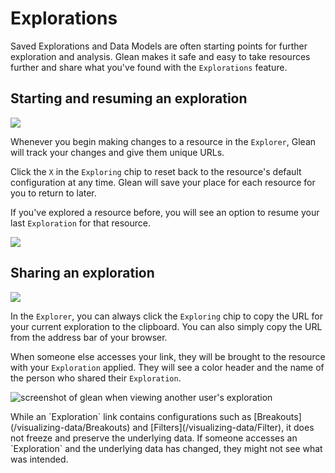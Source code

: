 
# Explorations

Saved Explorations and Data Models are often starting points for further exploration and analysis. Glean makes it safe and easy to take resources further and share what you've found with the `Explorations` feature.

## Starting and resuming an exploration

![](/visualizing_data/explore_exploring.jpg)

Whenever you begin making changes to a resource in the `Explorer`, Glean will track your changes and give them unique URLs.

Click the `X` in the `Exploring` chip to reset back to the resource's default configuration at any time. Glean will save your place for each resource for you to return to later.

If you've explored a resource before, you will see an option to resume your last `Exploration` for that resource.

![](/visualizing_data/explore_resume.jpg)

## Sharing an exploration

![](/visualizing_data/explore_share.jpg)

In the `Explorer`, you can always click the `Exploring` chip to copy the URL for your current exploration to the clipboard. You can also simply copy the URL from the address bar of your browser.

When someone else accesses your link, they will be brought to the resource with your `Exploration` applied. They will see a color header and the name of the person who shared their `Exploration`.

![screenshot of glean when viewing another user's exploration](/visualizing_data/explore_view.jpg)

<Callout type="warning">
  While an `Exploration` link contains configurations such as
  [Breakouts](/visualizing-data/Breakouts) and
  [Filters](/visualizing-data/Filter), it does not freeze and preserve the
  underlying data. If someone accesses an `Exploration` and the underlying data
  has changed, they might not see what was intended.
</Callout>
